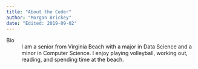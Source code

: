```yaml
---
title: "About the Coder"
author: "Morgan Brickey"
date: "Edited: 2019-09-02"
---
```


Bio
:	I am a senior from Virginia Beach with a major in Data Science and a minor in Computer Science.
	I enjoy playing volleyball, working out, reading, and spending time at the beach.